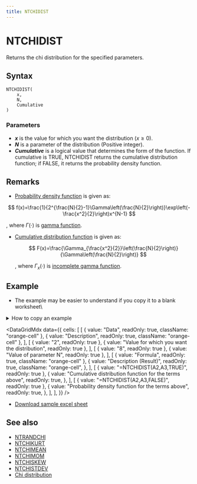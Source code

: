 ```yaml
---
title: NTCHIDIST
---
```



# NTCHIDIST

Returns the chi distribution for the specified parameters.

## Syntax

```excel
NTCHIDIST(
    x,
    N,
    Cumulative
)
```

### Parameters

- **_x_** is the value for which you want the distribution ($x\geq 0$).
- **_N_** is a parameter of the distribution (Positive integer).
- **_Cumulative_** is a logical value that determines the form of the function. If cumulative is TRUE, NTCHIDIST returns the cumulative distribution function; if FALSE, it returns the probability density function.

## Remarks

- [Probability density function](/docs/glossary#probability-density-function) is given as:

$$
  f(x)=\frac{1}{2^{\frac{N}{2}-1}\Gamma\left(\frac{N}{2}\right)}\exp\left(-\frac{x^2}{2}\right)x^{N-1}
$$

, where $\Gamma(\cdot)$ is [gamma function](/docs/glossary#gamma-function).

- [Cumulative distribution function](/docs/glossary#cumulative-distribution-function) is given as:

  $$
    F(x)=\frac{\Gamma_{\frac{x^2}{2}}\left(\frac{N}{2}\right)}{\Gamma\left(\frac{N}{2}\right)}
  $$

  , where $\Gamma_{x}(\cdot)$ is [incomplete gamma function](/docs/glossary#incomplete-gamma-function).

## Example

- The example may be easier to understand if you copy it to a blank worksheet\

<details>
  <summary>How to copy an example</summary>

1.  Create a blank workbook or worksheet.
2.  Select the example in the Help topic.

    **Note**  Do not select the row or column headers.

    ![Selecting an example from Help](./../../assets/functions/HowToCopy.png)

    Selecting an example from Help

3.  Press CTRL+C.
4.  In the worksheet, select cell A1, and press CTRL+V.
5.  To switch between viewing the results and viewing the formulas that return the results, press CTRL+` (grave accent), or on the **Tools** menu, point to **Formula Auditing**, and then click **Formula Auditing Mode**.

</details>

<DataGridMdx
  data={{
    cells: [
      [
        { value: "Data", readOnly: true, className: "orange-cell" },
        { value: "Description", readOnly: true, className: "orange-cell" },
      ],
      [
        { value: "2", readOnly: true },
        { value: "Value for which you want the distribution", readOnly: true },
      ],
      [
        { value: "8", readOnly: true },
        { value: "Value of parameter N", readOnly: true },
      ],
      [
        { value: "Formula", readOnly: true, className: "orange-cell" },
        {
          value: "Description (Result)",
          readOnly: true,
          className: "orange-cell",
        },
      ],
      [
        { value: "=NTCHIDIST(A2,A3,TRUE)", readOnly: true },
        {
          value: "Cumulative distribution function for the terms above",
          readOnly: true,
        },
      ],
      [
        { value: "=NTCHIDIST(A2,A3,FALSE)", readOnly: true },
        {
          value: "Probability density function for the terms above",
          readOnly: true,
        },
      ],
    ],
  }}
/>

- [Download sample excel sheet](https://www.ntrand.com/files/NtRand2.zip)

## See also

- [NTRANDCHI](../01-random-numbers/01-single-series/03-ntrandchi.mdx)
- [NTCHIKURT](012-ntchikurt.mdx)
- [NTCHIMEAN](013-ntchimean.mdx)
- [NTCHIMOM](014-ntchimom.mdx)
- [NTCHISKEW](015-ntchiskew.mdx)
- [NTCHISTDEV](016-ntchistdev.mdx)
- [Chi distribution](../../05-gallery-of-distributions/chi-distribution.mdx)
